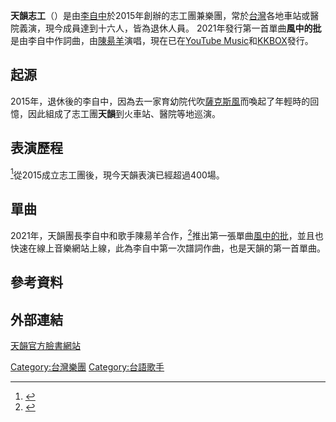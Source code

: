 {{藝人
| 姓名 = 天韻志工<br />{{lang|En|SAXOer}}
| 類型 = 樂團
| 語言 = [[臺灣話|台語]]
| 原名 = 天韻志工
| 英文名 = '''SAXOer'''
| 國籍 = {{ROC}}
| 活躍年代 = 2015至今
| 網站 = https://zh-tw.facebook.com/SAXOer/<br>
| 現任成員 = [[李自中|李自中]]和其他15名成員
}}
'''天韻志工'''（{{lang-en|SAXOer}}）是由[[李自中|李自中]]於2015年創辦的志工團兼樂團，常於[[台灣|台灣]]各地車站或醫院義演，現今成員達到十六人，皆為退休人員。
2021年發行第一首單曲'''風中的批'''是由李自中作詞曲，由[[陳昜羊|陳昜羊]]演唱，現在已在[[YouTube_Music|YouTube Music]]和[[KKBOX|KKBOX]]發行。

==起源==
2015年，退休後的李自中，因為去一家育幼院代吹[[薩克斯風|薩克斯風]]而喚起了年輕時的回憶，因此組成了志工團'''天韻'''到火車站、醫院等地巡演。
==表演歷程==
<ref>{{Cite web |url=https://tw.appledaily.com/local/20190209/ZFV3Q4BTDR5YQIFO5NRBCWP7WM/ |title=蘋果日報 |accessdate=2019-02-09 |archive-date=2019-04-20 |archive-url=https://web.archive.org/web/20190420002949/https://afp.google.com/article/ALeqM5hTLQRYA-8VJlhgMLRL5CD5QihSDA |dead-url=no }}</ref>從2015成立志工團後，現今天韻表演已經超過400場。

==單曲==
2021年，天韻團長李自中和歌手陳昜羊合作，<ref>{{Cite web |url=https://music.youtube.com/watch?v=hrZ_1M6h2yQ&list=RDAMVMhrZ_1M6h2yQ |title=YouTube Music |accessdate=2021-02-01 |archive-date=2021-01-20 |archive-url=https://web.archive.org/web/20210120002949/https://afp.google.com/article/ALeqM5hTLQRYA-8VJlhgMLRL5CD5QihSDA |dead-url=no }}</ref>推出第一張單曲[[風中的批|風中的批]]，並且也快速在線上音樂網站上線，此為李自中第一次譜詞作曲，也是天韻的第一首單曲。
==參考資料==
{{Reflist}}

==外部連結==
[https://zh-tw.facebook.com/SAXOer/ 天韻官方臉書網站]

[[Category:台灣樂團|Category:台灣樂團]]
[[Category:台語歌手|Category:台語歌手]]